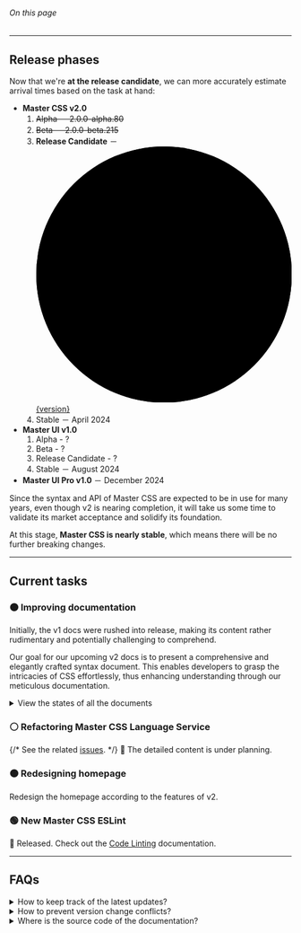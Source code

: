 
###### On this page
<ArticleTOC data={toc}/>

---

## Release phases
Now that we're **at the release candidate**, we can more accurately estimate arrival times based on the task at hand:

- **Master CSS v2.0**
    1. <del>Alpha － 2.0.0-alpha.80</del>
    2. <del>Beta － 2.0.0-beta.215</del>
    3. **Release Candidate** － <svg className="mr:1x inline-block v:middle fill:green size:2x overflow:visible" viewBox="0 0 8 8" xmlns="http://www.w3.org/2000/svg"><circle className="@ping|1s|infinite transform:center" cx="4" cy="4" r="4" /><circle cx="4" cy="4" r="4" /></svg> [{version}](https://github.com/master-co/css/releases)
    4. Stable － April 2024
- **Master UI v1.0**
    1. Alpha - ?
    2. Beta - ?
    3. Release Candidate - ?
    4. Stable － August 2024
- **Master UI Pro v1.0** － December 2024

Since the syntax and API of Master CSS are expected to be in use for many years, even though v2 is nearing completion, it will take us some time to validate its market acceptance and solidify its foundation.

At this stage, **Master CSS is nearly stable**, which means there will be no further breaking changes.

---

## Current tasks
### 🟠 Improving documentation
Initially, the v1 docs were rushed into release, making its content rather rudimentary and potentially challenging to comprehend.

Our goal for our upcoming v2 docs is to present a comprehensive and elegantly crafted syntax document. This enables developers to grasp the intricacies of CSS effortlessly, thus enhancing understanding through our meticulous documentation.
<details>
    <summary>View the states of all the documents</summary>
    <div>
        <table>
            <Documents category='Getting Started' first />
            <Documents category='Syntax Tutorial' />
            <Documents category='Fundamentals' />
            <Documents category='Production Optimization' />
            <Documents category='Design Variables' />
            <Documents category='Custom Syntax' />
            <Documents category='API Reference' />
            <Documents category='Syntax' />
        </table>
        <p className="flex gap:10 text:12">
            <b>🟢 Completed</b>
            <b>🚧 Unfinished</b>
            <b>⚪️ Planning</b>
        </p>
    </div>
</details>

### ⚪️ Refactoring Master CSS Language Service
{/* See the related [issues](https://github.com/master-co/css/issues?q=is%3Aopen+label%3A%22language+service%22+milestone%3A%222.0+%28+RC+%29%22). */}
🚧 The detailed content is under planning.

### 🟠 Redesigning homepage
Redesign the homepage according to the features of v2.

### 🟢 New Master CSS ESLint
🎉 Released. Check out the [Code Linting](/docs/code-linting) documentation.

---

## FAQs
<details>
    <summary>How to keep track of the latest updates?</summary>
    <div className='bg:canvas b:1|frame p:3x|8x r:1x mt:2x'>
        - [GitHub Releases](https://github.com/master-co/css/releases) － We've beautified the release changelog, which notes any version and package detailed changes.
        - [Docs - Discord Channel](https://discord.com/channels/917780624314613760/1144544204979175626) － We'll post the latest documentation updates in the #docs channel in the Master discord server.
    </div>
</details>
<details>
    <summary>How to prevent version change conflicts?</summary>
    <div className='bg:canvas b:1|frame p:3x|8x r:1x mt:2x'>
        When using a CDN in production, pining the current version to avoid potential conflicts due to version changes is strongly recommended, like so:
        <Code lang="html">
        {`<script src="https://cdn.master.co/css-runtime@${version}"></script>`}
        </Code>
    </div>
</details>
<details>
    <summary>Where is the source code of the documentation?</summary>
    <div className='bg:canvas b:1|frame p:3x|8x r:1x mt:2x'>
        The official [documentation is now open source](https://github.com/master-co/css/tree/rc/website/app/%5Blocale%5D/(root)/docs); welcome to contribute your expertise.
    </div>
</details>
